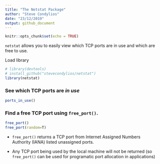 ```yaml
---
title: "The Netstat Package"
author: "Steve Condylios"
date: "23/12/2019"
output: github_document
---
```


```r
knitr::opts_chunk$set(echo = TRUE)
```


`netstat` allows you to easily view which TCP ports are in use and which are free to use. 

Load library

```r
# library(devtools)
# install_github("stevecondylios/netstat")
library(netstat)
```

### See which TCP ports are *in use*

```r
ports_in_use()
```

### Find a free TCP port using `free_port()`.


```r
free_port()
free_port(random=T)
```

* `free_port()` returns a TCP port from Internet Assigned Numbers Authority (IANA) listed 
unassigned ports. 

* Any TCP port being used by the local machine will not be returned (so 
`free_port()` can be used for programatic port allocation in applications)



